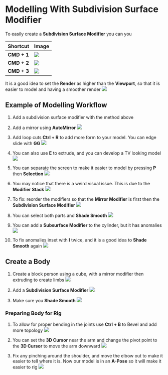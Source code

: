 # Modelling With Subdivision Surface Modifier

To easily create a **Subdivision Surface Modifier** you can you 

| Shortcut | Image |
|----------|-------|
| **CMD + 1** | ![](./assets/level-1-subdivision.png) |
| **CMD + 2** | ![](./assets/level-2-subdivision.png) |
| **CMD + 3** | ![](./assets/level-3-subdivision.png) |

It is a good idea to set the **Render** as higher than the **Viewport**, so that it is easier to model and having a smoother render
![](./assets/render-higher-than-viewport.png)

## Example of Modelling Workflow
1. Add a subdivision surface modifier with the method above

2. Add a mirror using **AutoMirror**
![](./assets/auto-mirror.png)

3. Add loop cuts **Ctrl + R** to add more form to your model. You can edge slide with **GG**
![](./assets/add-cuts-for-form.png)

4. You can also use **E** to extrude, and you can develop a TV looking model
![](./assets/tv-model.png)

5. You can separate the screen to make it easier to model by pressing **P** then **Selection**
![](./assets/p-to-separate.png)

6. You may notice that there is a weird visual issue. This is due to the **Modifier Stack**
![](./assets/modifier-stack-issue.png)

7. To fix: reorder the modifiers so that the **Mirror Modifier** is first then the **Subdivision Surface Modifier**
![](./assets/fix-modifier-stack.gif)

8. You can select both parts and **Shade Smooth** 
![](./assets/shade-smooth-tv.png)

9. You can add a **Subsurface Modifier** to the cylinder, but it has anomalies
![](./assets/subsurface-modifier.png)

10. To fix anomalies inset with **I** twice, and it is a good idea to **Shade Smooth** again
![](./assets/inset-to-fix.png)

## Create a Body
1. Create a block person using a cube, with a mirror modifier then extruding to create limbs
![](./assets/block-person.png)

2. Add a **Subdivision Surface Modifier**
![](./assets/subdivision-surface-modifier.png)

3. Make sure you **Shade Smooth**
![](./assets/shade-tv-man-smooth.png)

### Preparing Body for Rig
1. To allow for proper bending in the joints use **Ctrl + B** to Bevel and add more topology
![](./assets/bevel-joints.png)

2. You can set the **3D Cursor** near the arm and change the pivot point to the **3D Cursor** to move the arm downward
![](./assets/rotate-at-3d-cursor.png)

3. Fix any pinching around the shoulder, and move the elbow out to make it easier to tell where it is. Now our model is in an **A-Pose** so it will make it easier to rig
![](./assets/a-pose-tv-man.png)